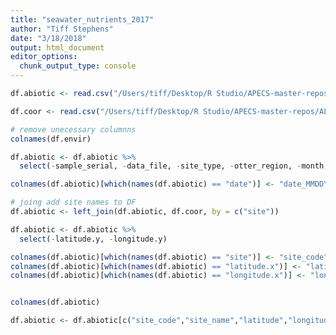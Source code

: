 ```yaml
---
title: "seawater_nutrients_2017"
author: "Tiff Stephens"
date: "3/18/2018"
output: html_document
editor_options: 
  chunk_output_type: console
---
```



```r
df.abiotic <- read.csv("/Users/tiff/Desktop/R Studio/APECS-master-repos/ALL_DATA/seagrass_environment_RAW.csv", stringsAsFactors = FALSE, header = TRUE)

df.coor <- read.csv("/Users/tiff/Desktop/R Studio/APECS-master-repos/ALL_DATA/sites_coordinates.csv", stringsAsFactors = FALSE, header = TRUE)
```

```r
# remove unecessary columnns
colnames(df.envir)

df.abiotic <- df.abiotic %>% 
  select(-sample_serial, -data_file, -site_type, -otter_region, -month, -DO_., -conductivity, -tot_N, -N.P)

colnames(df.abiotic)[which(names(df.abiotic) == "date")] <- "date_MMDDYYYY"

```

```r
# joing add site names to DF
df.abiotic <- left_join(df.abiotic, df.coor, by = c("site"))

df.abiotic <- df.abiotic %>% 
  select(-latitude.y, -longitude.y)

colnames(df.abiotic)[which(names(df.abiotic) == "site")] <- "site_code"
colnames(df.abiotic)[which(names(df.abiotic) == "latitude.x")] <- "latitude"
colnames(df.abiotic)[which(names(df.abiotic) == "longitude.x")] <- "longitude"


colnames(df.abiotic)
```

```r
df.abiotic <- df.abiotic[c("site_code","site_name","latitude","longitude","date_MMDDYYYY","date_YYYYMMDD","time_24hr","depth_m","temperature_c","salinity_ppt","DO_mg.L","light_umol_water","light_umol_air","nox_umol","nh4_umol","po4_umol")]
```

